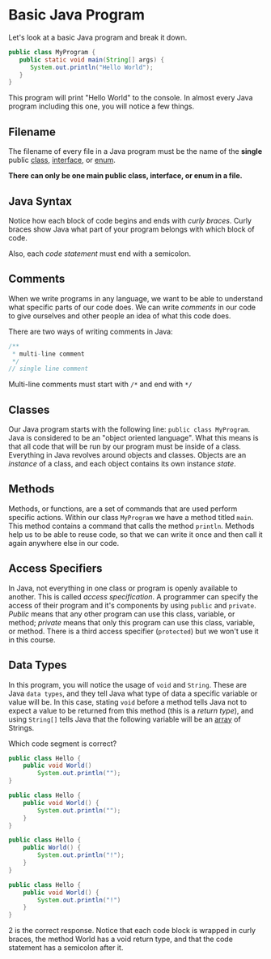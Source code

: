 # Basic Java Program

Let's look at a basic Java program and break it down.

```java
public class MyProgram {
   public static void main(String[] args) {
      System.out.println("Hello World");
   }
}
```

This program will print "Hello World" to the console. In almost every Java program including this one, you will notice a few things.

## Filename

The filename of every file in a Java program must be the name of the **single** public [class](notion://www.notion.so/basic-java/classes), [interface](notion://www.notion.so/advanced/java/abstract-classes-and-interfaces#interfaces), or [enum](notion://www.notion.so/advanced/coming-soon).

**There can only be one main public class, interface, or enum in a file.**

## Java Syntax

Notice how each block of code begins and ends with *curly braces*. Curly braces show Java what part of your program belongs with which block of code.

Also, each *code statement* must end with a semicolon.

## Comments

When we write programs in any language, we want to be able to understand what specific parts of our code does. We can write *comments* in our code to give ourselves and other people an idea of what this code does.

There are two ways of writing comments in Java:

```java
/**
 * multi-line comment
 */
// single line comment
```

Multi-line comments must start with `/*` and end with `*/`

## Classes

Our Java program starts with the following line: `public class MyProgram`. Java is considered to be an "object oriented language". What this means is that all code that will be run by our program must be inside of a class. Everything in Java revolves around objects and classes. Objects are an *instance* of a class, and each object contains its own instance *state*.

## Methods

Methods, or functions, are a set of commands that are used perform specific actions. Within our class `MyProgram` we have a method titled `main`. This method contains a command that calls the method `println`. Methods help us to be able to reuse code, so that we can write it once and then call it again anywhere else in our code.

## Access Specifiers

In Java, not everything in one class or program is openly available to another. This is called *access specification*. A programmer can specify the access of their program and it's components by using `public` and `private`. *Public* means that any other program can use this class, variable, or method; *private* means that only this program can use this class, variable, or method. There is a third access specifier (`protected`) but we won't use it in this course.

## Data Types

In this program, you will notice the usage of `void` and `String`. These are Java `data types`, and they tell Java what type of data a specific variable or value will be. In this case, stating `void` before a method tells Java not to expect a value to be returned from this method (this is a *return type*), and using `String[]` tells Java that the following variable will be an [array](http://localhost:8000/arrays) of Strings.

<Quiz>
<QuizQuestion>Which code segment is correct?</QuizQuestion>
<QuizOption key="1">

```java
public class Hello {
    public void World()
        System.out.println("");
}
```

</QuizOption>
<QuizOption key="2" isCorrect>

```java
public class Hello {
    public void World() {
        System.out.println("");
    }
}
```

</QuizOption>
<QuizOption key="3">

```java
public class Hello {
    public World() {
        System.out.println("!");
    }
}
```

</QuizOption>
<QuizOption key="4">

```java
public class Hello {
    public void World() {
        System.out.println("!")
    }
}
```

</QuizOption>
<QuizAnswer>
2 is the correct response. Notice that each code block is wrapped in curly braces, the method World has a void return type, and that the code statement has a semicolon after it.
</QuizAnswer>
</Quiz>